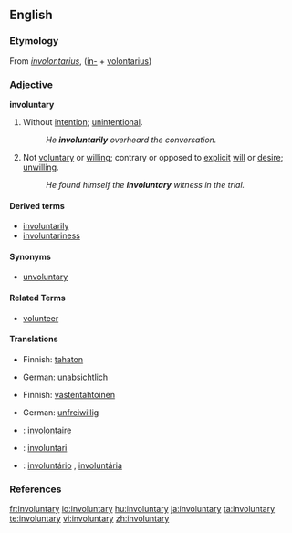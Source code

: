 ==English==

===Etymology===
From {{LL.}} ''[[involontarius]]'', ([[in-]] + [[volontarius]])

===Adjective===
'''involuntary'''

# Without [[intention]]; [[unintentional]].
#: ''He '''involuntarily''' overheard the conversation.''
# Not [[voluntary]] or [[willing]]; contrary or opposed to [[explicit]] [[will]] or [[desire]]; [[unwilling]].
#: ''He found himself the '''involuntary''' witness in the trial.''

====Derived terms====
* [[involuntarily]]
* [[involuntariness]]

====Synonyms====
* [[unvoluntary]]

====Related Terms====
* [[volunteer]]

====Translations====
{{trans-top|Without intention; unintentional}}
* Finnish: [[tahaton]]
{{trans-mid}}
* German: [[unabsichtlich]]
{{trans-bottom}}

{{trans-top|Not voluntary or willing; contrary or opposed to explicit will or desire; unwilling}}
* Finnish: [[vastentahtoinen]]
{{trans-mid}}
* German: [[unfreiwillig]]
{{trans-bottom}}

{{checktrans-top}}
* {{ttbc|French}}: [[involontaire]]
* {{ttbc|Interlingua}}: [[involuntari]]
{{checktrans-mid}}
* {{ttbc|Portuguese}}: [[involuntário]] {{m}}, [[involuntária]] {{f}}
{{checktrans-bottom}}

===References===
{{R:Century 1911}}
{{R:Webster 1913}}

[[fr:involuntary]]
[[io:involuntary]]
[[hu:involuntary]]
[[ja:involuntary]]
[[ta:involuntary]]
[[te:involuntary]]
[[vi:involuntary]]
[[zh:involuntary]]